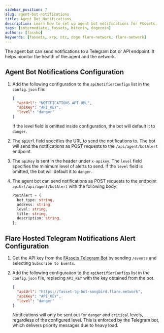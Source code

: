 ```yaml
---
sidebar_position: 7
slug: agent-bot-notifications
title: Agent Bot Notifications
description: Learn how to set up agent bot notifications for FAssets.
tags: [intermediate, fassets, bitcoin, dogecoin]
authors: [fassko]
keywords: [fassets, xrp, btc, doge flare-network, flare-network]
---
```


The agent bot can send notifications to a Telegram bot or API endpoint.
It helps monitor the health of the agent and the network.

## Agent Bot Notifications Configuration

1. Add the following configuration to the `apiNotifierConfigs` list in the `config.json` file:

   ```json
   {
     "apiUrl": "NOTIFICATIONS_API_URL",
     "apiKey": "API_KEY",
     "level": "danger"
   }
   ```

   If the level field is omitted inside configuration, the bot will default it to `danger`.

2. The `apiUrl` field specifies the URL to send the notifications to.
   The bot will send the notifications as POST requests to the `/api/agent/botAlert` endpoint.

3. The `apiKey` is sent in the header under `x-apikey`.
   The `level` field specifies the minimum level of alerts to send.
   If the `level` field is omitted, the bot will default it to `danger`.

4. The agent bot can send notifications as POST requests to the endpoint `apiUrl/api/agent/botAlert` with the following body:

   ```typescript
   PostAlert = {
     bot_type: string,
     address: string,
     level: string,
     title: string,
     description: string,
   };
   ```

## Flare Hosted Telegram Notifications Alert Configuration

1. Get the API key from the [FAssets Telegram Bot](http://t.me/FlareFAssetsSongbirdBot) by sending `/events` and selecting `Subscribe to Events`.
2. Add the following configuration to the `apiNotifierConfigs` list in the `config.json` file, replacing `API_KEY` with the key obtained from the bot.

   ```json
   {
     "apiUrl": "https://fasset-tg-bot-songbird.flare.network",
     "apiKey": "API_KEY",
     "level": "danger"
   }
   ```

   Notifications will only be sent out for `danger` and `critical` levels, regardless of the configured level.
   This is enforced by the Telegram bot, which delivers priority messages due to heavy load.
